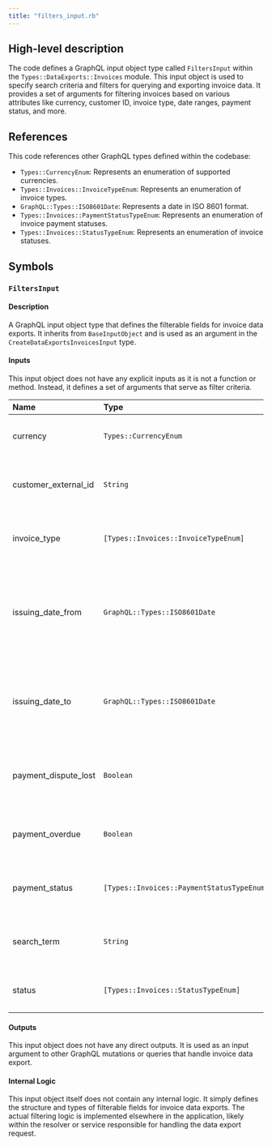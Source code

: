 ```yaml
---
title: "filters_input.rb"
---
```


## High-level description
The code defines a GraphQL input object type called `FiltersInput` within the `Types::DataExports::Invoices` module. This input object is used to specify search criteria and filters for querying and exporting invoice data. It provides a set of arguments for filtering invoices based on various attributes like currency, customer ID, invoice type, date ranges, payment status, and more.

## References
This code references other GraphQL types defined within the codebase:

* `Types::CurrencyEnum`: Represents an enumeration of supported currencies.
* `Types::Invoices::InvoiceTypeEnum`: Represents an enumeration of invoice types.
* `GraphQL::Types::ISO8601Date`: Represents a date in ISO 8601 format.
* `Types::Invoices::PaymentStatusTypeEnum`: Represents an enumeration of invoice payment statuses.
* `Types::Invoices::StatusTypeEnum`: Represents an enumeration of invoice statuses.

## Symbols

### `FiltersInput`
#### Description
A GraphQL input object type that defines the filterable fields for invoice data exports. It inherits from `BaseInputObject` and is used as an argument in the `CreateDataExportsInvoicesInput` type.

#### Inputs
This input object does not have any explicit inputs as it is not a function or method. Instead, it defines a set of arguments that serve as filter criteria.

| Name | Type | Description |
|:-----|:-----|:------------|
| currency | `Types::CurrencyEnum` | Filters invoices by currency code. |
| customer_external_id | `String` | Filters invoices by the customer's external ID. |
| invoice_type | `[Types::Invoices::InvoiceTypeEnum]` | Filters invoices by an array of invoice types. |
| issuing_date_from | `GraphQL::Types::ISO8601Date` | Filters invoices with an issuing date greater than or equal to this date. |
| issuing_date_to | `GraphQL::Types::ISO8601Date` | Filters invoices with an issuing date less than or equal to this date. |
| payment_dispute_lost | `Boolean` | Filters invoices that have lost a payment dispute. |
| payment_overdue | `Boolean` | Filters invoices with overdue payments. |
| payment_status | `[Types::Invoices::PaymentStatusTypeEnum]` | Filters invoices by an array of payment statuses. |
| search_term | `String` | Filters invoices based on a search term. |
| status | `[Types::Invoices::StatusTypeEnum]` | Filters invoices by an array of statuses. |

#### Outputs
This input object does not have any direct outputs. It is used as an input argument to other GraphQL mutations or queries that handle invoice data export.

#### Internal Logic
This input object itself does not contain any internal logic. It simply defines the structure and types of filterable fields for invoice data exports. The actual filtering logic is implemented elsewhere in the application, likely within the resolver or service responsible for handling the data export request.

